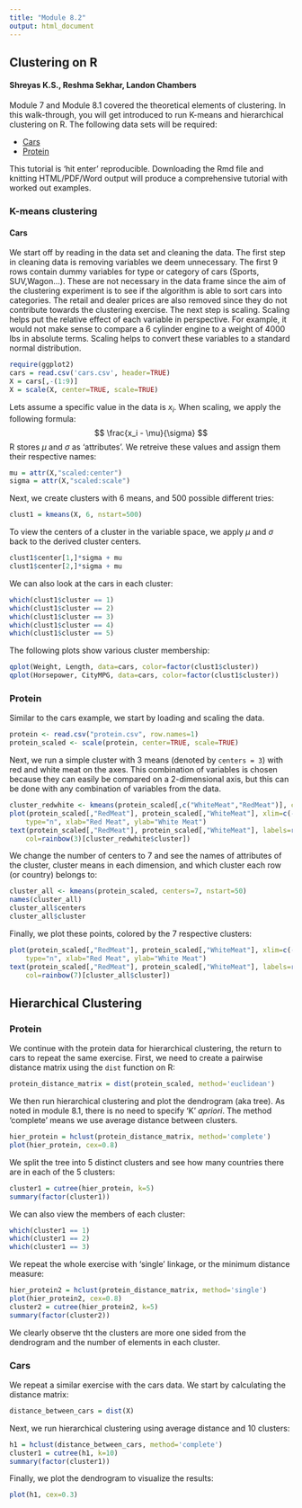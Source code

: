 ```yaml
---
title: "Module 8.2"
output: html_document
---
```


## Clustering on R
#### Shreyas K.S., Reshma Sekhar, Landon Chambers

Module 7 and Module 8.1 covered the theoretical elements of clustering. In this walk-through, you will get introduced to run K-means and hierarchical clustering on R. The following data sets will be required:

- [Cars]('cars.csv)
- [Protein]('protein.csv')

This tutorial is 'hit enter' reproducible. Downloading the Rmd file and knitting HTML/PDF/Word output will produce a comprehensive tutorial with worked out examples.

### K-means clustering

#### Cars
We start off by reading in the data set and cleaning the data. The first step in cleaning data is removing variables we deem unnecessary. The first 9 rows contain dummy variables for type or category of cars (Sports, SUV,Wagon...). These are not necessary in the data frame since the aim of the clustering experiment is to see if the algorithm is able to sort cars into categories. The retail and dealer prices are also removed since they do not contribute towards the clustering exercise. The next step is scaling. Scaling helps put the relative effect of each variable in perspective. For example, it would not make sense to compare a 6 cylinder engine to a weight of 4000 lbs in absolute terms. Scaling helps to convert these variables to a standard normal distribution.
```r
require(ggplot2)
cars = read.csv('cars.csv', header=TRUE)
X = cars[,-(1:9)]
X = scale(X, center=TRUE, scale=TRUE)
```
Lets assume a specific value in the data is $x_i$. When scaling, we apply the following formula:
$$ \frac{x_i - \mu}{\sigma} $$
R stores $\mu$ and $\sigma$ as 'attributes'. We retreive these values and assign them their respective names:
```R
mu = attr(X,"scaled:center")
sigma = attr(X,"scaled:scale")
```
Next, we create clusters with 6 means, and 500 possible different tries:
```R
clust1 = kmeans(X, 6, nstart=500)
```
To view the centers of a cluster in the variable space, we apply $\mu$ and $\sigma$ back to the derived cluster centers.
```r
clust1$center[1,]*sigma + mu
clust1$center[2,]*sigma + mu
```
We can also look at the cars in each cluster:
```r
which(clust1$cluster == 1)
which(clust1$cluster == 2)
which(clust1$cluster == 3)
which(clust1$cluster == 4)
which(clust1$cluster == 5)
```
The following plots show various cluster membership:
```r
qplot(Weight, Length, data=cars, color=factor(clust1$cluster))
qplot(Horsepower, CityMPG, data=cars, color=factor(clust1$cluster))
```

### Protein
Similar to the cars example, we start by loading and scaling the data.
```r
protein <- read.csv("protein.csv", row.names=1)
protein_scaled <- scale(protein, center=TRUE, scale=TRUE) 
```
Next, we run a simple cluster with 3 means (denoted by `centers = 3`) with red and white meat on the axes. This combination of variables is chosen because they can easily be compared on a 2-dimensional axis, but this can be done with any combination of variables from the data. 
```r
cluster_redwhite <- kmeans(protein_scaled[,c("WhiteMeat","RedMeat")], centers=3)
plot(protein_scaled[,"RedMeat"], protein_scaled[,"WhiteMeat"], xlim=c(-2,2.75), 
    type="n", xlab="Red Meat", ylab="White Meat")  
text(protein_scaled[,"RedMeat"], protein_scaled[,"WhiteMeat"], labels=rownames(protein), 
    col=rainbow(3)[cluster_redwhite$cluster])
```
We change the number of centers to 7 and see the names of attributes of the cluster, cluster means in each dimension, and which cluster each row (or country) belongs to:
```r
cluster_all <- kmeans(protein_scaled, centers=7, nstart=50)
names(cluster_all)
cluster_all$centers
cluster_all$cluster
```
Finally, we plot these points, colored by the 7 respective clusters:
```r
plot(protein_scaled[,"RedMeat"], protein_scaled[,"WhiteMeat"], xlim=c(-2,2.75), 
    type="n", xlab="Red Meat", ylab="White Meat")
text(protein_scaled[,"RedMeat"], protein_scaled[,"WhiteMeat"], labels=rownames(protein), 
    col=rainbow(7)[cluster_all$cluster]) 
```


## Hierarchical Clustering

### Protein
We continue with the protein data for hierarchical clustering, the return to cars to repeat the same exercise. First, we need to create a pairwise distance matrix using the `dist` function on R:
```r
protein_distance_matrix = dist(protein_scaled, method='euclidean')
```
We then run hierarchical clustering and plot the dendrogram (aka tree). As noted in module 8.1, there is no need to specify 'K' $a priori$. The method 'complete' means we use average distance between clusters.
```r
hier_protein = hclust(protein_distance_matrix, method='complete')
plot(hier_protein, cex=0.8)
```
We split the tree into 5 distinct clusters and see how many countries there are in each of the 5 clusters:
```r
cluster1 = cutree(hier_protein, k=5)
summary(factor(cluster1))
```
We can also view the members of each cluster:
```r
which(cluster1 == 1)
which(cluster1 == 2)
which(cluster1 == 3)
```

We repeat the whole exercise with 'single' linkage, or the minimum distance measure:
```r
hier_protein2 = hclust(protein_distance_matrix, method='single')
plot(hier_protein2, cex=0.8)
cluster2 = cutree(hier_protein2, k=5)
summary(factor(cluster2))
```
We clearly observe tht the clusters are more one sided from the dendrogram and the number of elements in each cluster. 

### Cars
We repeat a similar exercise with the cars data. We start by calculating the distance matrix: 
```r
distance_between_cars = dist(X)
```
Next, we run hierarchical clustering using average distance and 10 clusters:
```r
h1 = hclust(distance_between_cars, method='complete')
cluster1 = cutree(h1, k=10)
summary(factor(cluster1))
```
Finally, we plot the dendrogram to visualize the results:
```r
plot(h1, cex=0.3)
```
